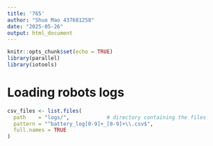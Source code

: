 ```yaml
---
title: '765'
author: "Shuo Mao 437681258"
date: "2025-05-26"
output: html_document
---
```


```r
knitr::opts_chunk$set(echo = TRUE)
library(parallel)
library(iotools)
```


# Loading robots logs
```r

csv_files <- list.files(
  path    = "logs/",            # directory containing the files
  pattern = "^battery_log[0-9]+_[0-9]+\\.csv$",
  full.names = TRUE
)


```